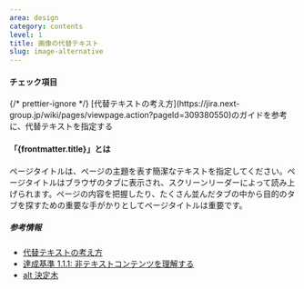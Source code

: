 ```yaml
---
area: design
category: contents
level: 1
title: 画像の代替テキスト
slug: image-alternative
---
```



#### チェック項目

<Checkpoint>
  {/* prettier-ignore */}
  <span slot="title">[代替テキストの考え方](https://jira.next-group.jp/wiki/pages/viewpage.action?pageId=309380550)のガイドを参考に、代替テキストを指定する</span>
</Checkpoint>

#### 「{frontmatter.title}」とは

ページタイトルは、ページの主題を表す簡潔なテキストを指定してください。ページタイトルはブラウザのタブに表示され、スクリーンリーダーによって読み上げられます。ページの内容を把握したり、たくさん並んだタブの中から目的のタブを探すための重要な手がかりとしてページタイトルは重要です。

##### 参考情報

- [代替テキストの考え方](https://jira.next-group.jp/wiki/pages/viewpage.action?pageId=309380550)
- [達成基準 1.1.1: 非テキストコンテンツを理解する](https://waic.jp/docs/WCAG21/Understanding/non-text-content.html)
- [alt 決定木](https://qiita.com/hibikikudo/items/f710933664094632540d)
